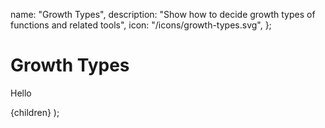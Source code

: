 
  name: "Growth Types",
  description: "Show how to decide growth types of functions and related tools",
  icon: "/icons/growth-types.svg",
};

# Growth Types

Hello

  <NoteLayout meta={meta}>{children}</NoteLayout>
);
